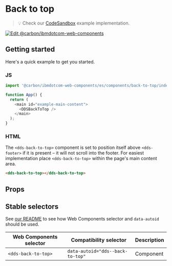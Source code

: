 
# Back to top

> 💡 Check our
> [CodeSandbox](https://githubbox.com/carbon-design-system/carbon-for-ibm-dotcom/tree/v1/packages/web-components/examples/codesandbox/components/back-to-top)
> example implementation.

[![Edit @carbon/ibmdotcom-web-components](https://codesandbox.io/static/img/play-codesandbox.svg)](https://githubbox.com/carbon-design-system/carbon-for-ibm-dotcom/tree/v1/packages/web-components/examples/codesandbox/components/back-to-top)

## Getting started

Here's a quick example to get you started.

### JS

```javascript
import '@carbon/ibmdotcom-web-components/es/components/back-to-top/index.js';

function App() {
  return (
    <main id="example-main-content">
      <DDSBackToTop />
    </main>
  );
}
```

### HTML

The `<dds-back-to-top>` component is set to position itself above `<dds-footer>` if it is present – it will not scroll into the footer. For easiest implementation place `<dds-back-to-top>` within the page's main content area.

```html
<dds-back-to-top></dds-back-to-top>
```

## Props

<Props of={PropTypesRef} />

## Stable selectors

See [our README](https://github.com/carbon-design-system/carbon-for-ibm-dotcom/tree/main/packages/web-components#stable-selectors-for-analytics-and-integratione2e-testing-in-web-components) to see how Web Components selector and `data-autoid` should be used.

| Web Components selector | Compatibility selector           | Description |
| ----------------------- | -------------------------------- | ----------- |
| `<dds-back-to-top>`     | `data-autoid="dds--back-to-top"` | Component   |

<Description markdown={contributing} />
